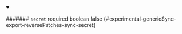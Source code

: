
<details className="config-field" data-expandable="false" open>
<summary>

####### `secret` <span className="config-field-required" data-required="false">required</span> <span className="config-field-type">boolean</span> <span className="config-field-default">false</span> <span className="config-field-enum"></span> {#experimental-genericSync-export-reversePatches-sync-secret}



</summary>



</details>
